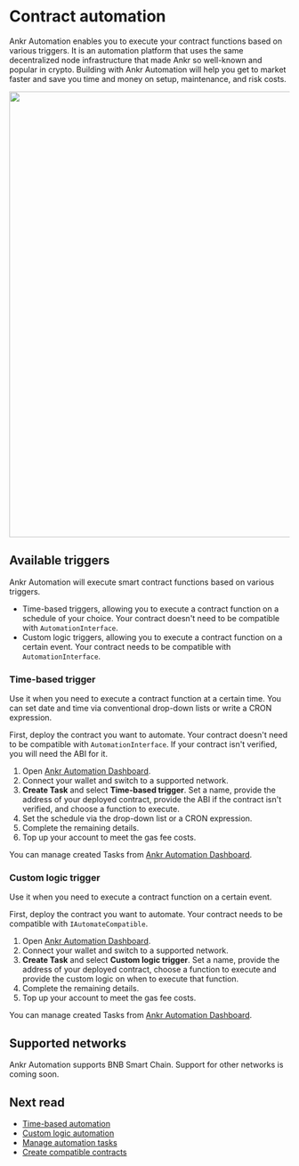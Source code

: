 
# Contract automation
Ankr Automation enables you to execute your contract functions based on various triggers.
It is an automation platform that uses the same decentralized node infrastructure that made Ankr so well-known and popular in crypto.
Building with Ankr Automation will help you get to market faster and save you time and money on setup, maintenance, and risk costs.
<br/>

<img src="/docs/build/contract-auto.png" class="responsive-pic" width="800" />

## Available triggers
Ankr Automation will execute smart contract functions based on various triggers.

* Time-based triggers, allowing you to execute a contract function on a schedule of your choice. Your contract doesn't need to be compatible with `AutomationInterface`.
* Custom logic triggers, allowing you to execute a contract function on a certain event. Your contract needs to be compatible with `AutomationInterface`.

### Time-based trigger
Use it when you need to execute a contract function at a certain time.
You can set date and time via conventional drop-down lists or write a CRON expression.

First, deploy the contract you want to automate. Your contract doesn't need to be compatible with `AutomationInterface`.
If your contract isn't verified, you will need the ABI for it.

1. Open [Ankr Automation Dashboard](https://www.ankr.com/automate/dashboard/).
2. Connect your wallet and switch to a supported network.
3. **Create Task** and select **Time-based trigger**. Set a name, provide the address of your deployed contract, provide the ABI if the contract isn't verified, and choose a function to execute. 
4. Set the schedule via the drop-down list or a CRON expression.
5. Complete the remaining details.
6. Top up your account to meet the gas fee costs. 

You can manage created Tasks from [Ankr Automation Dashboard](https://www.ankr.com/automate/dashboard/).

### Custom logic trigger
Use it when you need to execute a contract function on a certain event. 

First, deploy the contract you want to automate. Your contract needs to be compatible with `IAutomateCompatible`.

1. Open [Ankr Automation Dashboard](https://www.ankr.com/automate/dashboard/).
2. Connect your wallet and switch to a supported network.
3. **Create Task** and select **Custom logic trigger**. Set a name, provide the address of your deployed contract, choose a function to execute and provide the custom logic on when to execute that function.
5. Complete the remaining details.
6. Top up your account to meet the gas fee costs. 

You can manage created Tasks from [Ankr Automation Dashboard](https://www.ankr.com/automate/dashboard/).

## Supported networks
Ankr Automation supports BNB Smart Chain. Support for other networks is coming soon. 

## Next read 
* [Time-based automation](/automation/time-based-automation/)
* [Custom logic automation](/automation/custom-logic-automation/)
* [Manage automation tasks](/automation/manage-tasks)
* [Create compatible contracts](/automation/create-compatible-contracts/)



